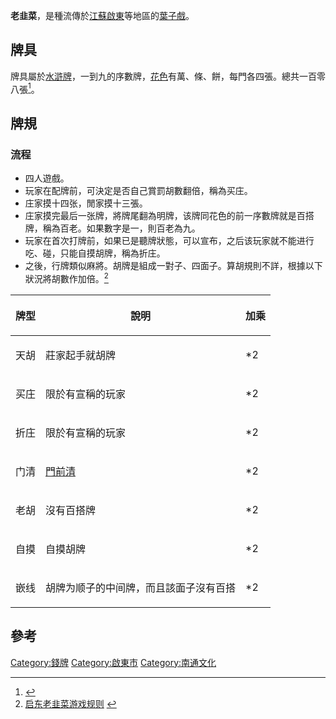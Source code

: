 {{Distinguish|韭菜}}
'''老韭菜'''，是種流傳於[[江蘇|江蘇]][[啟東|啟東]]等地區的[[葉子戲|葉子戲]]。

==牌具==
牌具屬於[[水滸牌|水滸牌]]，一到九的序數牌，[[花色|花色]]有萬、條、餅，每門各四張。總共一百零八張<ref name="南通長牌－話說搭子和">{{cite book |author=江苏省地方志编纂委員会|title=《江苏地方志》2000年第4期 |date=2000|publisher=江苏地方志编辑部 |location=中國 |language=zh-cn |isbn=}}</ref>。

==牌規==

===流程===
*四人遊戲。
*玩家在配牌前，可決定是否自己賞罰胡數翻倍，稱為买庄。
*庄家摸十四张，閒家摸十三張。
*庄家摸完最后一张牌，將牌尾翻為明牌，该牌同花色的前一序數牌就是百搭牌，稱為百老。如果數字是一，則百老為九。
*玩家在首次打牌前，如果已是聽牌狀態，可以宣布，之后该玩家就不能进行吃、碰，只能自摸胡牌，稱為折庄。
*之後，行牌類似麻將。胡牌是組成一對子、四面子。算胡規則不詳，根據以下狀況將胡數作加倍。<ref>[http://www.36qp.net/news/rule/201201/62335.shtml 启东老韭菜游戏规则] {{webarchive|url=https://web.archive.org/web/20130620165352/http://www.36qp.net/news/rule/201201/62335.shtml |date=2013-06-20 }}</ref>

{| class="wikitable"
|-
! 牌型 !! 說明 !! 加乘
|-
| 天胡 || 莊家起手就胡牌 || *2
|-
| 买庄 || 限於有宣稱的玩家 ||  *2
|-
| 折庄 || 限於有宣稱的玩家 ||  *2
|-
| 门清 || [[門前清|門前清]] ||  *2
|-
| 老胡 || 沒有百搭牌 ||  *2
|-
| 自摸 || 自摸胡牌 ||  *2
|-
| 嵌线 || 胡牌为顺子的中间牌，而且該面子沒有百搭 ||  *2
|}

==參考==
{{reflist|2}}

[[Category:錢牌|Category:錢牌]]
[[Category:啟東市|Category:啟東市]]
[[Category:南通文化|Category:南通文化]]